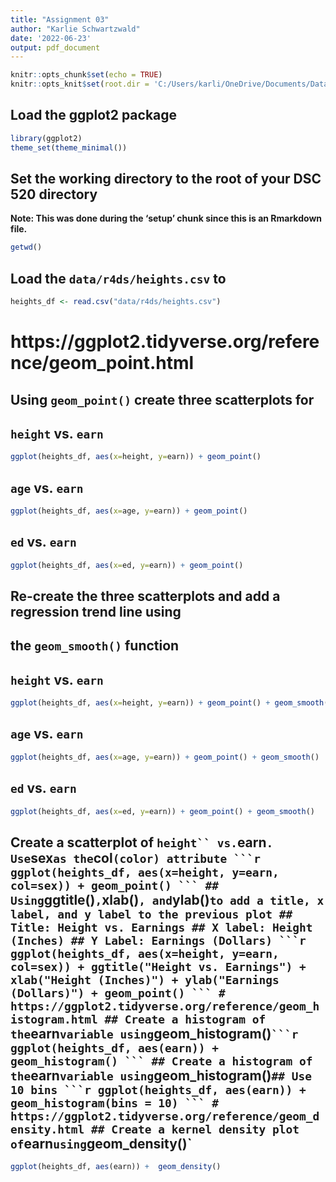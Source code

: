 ---
title: "Assignment 03"
author: "Karlie Schwartzwald"
date: '2022-06-23'
output: pdf_document
---

```{r setup, include=FALSE}
knitr::opts_chunk$set(echo = TRUE)
knitr::opts_knit$set(root.dir = 'C:/Users/karli/OneDrive/Documents/Data Science/DSC520_Stats_for_DS/DSC520/dsc520')
```
## Load the ggplot2 package
```{r load}
library(ggplot2)
theme_set(theme_minimal())
```
## Set the working directory to the root of your DSC 520 directory
**Note: This was done during the 'setup' chunk since this is an Rmarkdown file.**
```{r}
getwd()
```
## Load the `data/r4ds/heights.csv` to
```{r}
heights_df <- read.csv("data/r4ds/heights.csv")
```
# https://ggplot2.tidyverse.org/reference/geom_point.html
## Using `geom_point()` create three scatterplots for
## `height` vs. `earn`
```{r}
ggplot(heights_df, aes(x=height, y=earn)) + geom_point()
```
## `age` vs. `earn`
```{r}
ggplot(heights_df, aes(x=age, y=earn)) + geom_point()
```
## `ed` vs. `earn`
```{r}
ggplot(heights_df, aes(x=ed, y=earn)) + geom_point()
```
## Re-create the three scatterplots and add a regression trend line using
## the `geom_smooth()` function
## `height` vs. `earn`
```{r}
ggplot(heights_df, aes(x=height, y=earn)) + geom_point() + geom_smooth()
```
## `age` vs. `earn`
```{r}
ggplot(heights_df, aes(x=age, y=earn)) + geom_point() + geom_smooth()
```
## `ed` vs. `earn`
```{r}
ggplot(heights_df, aes(x=ed, y=earn)) + geom_point() + geom_smooth()
```
## Create a scatterplot of `height`` vs. `earn`.  Use `sex` as the `col` (color) attribute
```{r}
ggplot(heights_df, aes(x=height, y=earn, col=sex)) + geom_point()
```
## Using `ggtitle()`, `xlab()`, and `ylab()` to add a title, x label, and y label to the previous plot
## Title: Height vs. Earnings
## X label: Height (Inches)
## Y Label: Earnings (Dollars)
```{r}
ggplot(heights_df, aes(x=height, y=earn, col=sex)) + ggtitle("Height vs. Earnings") + xlab("Height (Inches)") + ylab("Earnings (Dollars)") + geom_point()
```
# https://ggplot2.tidyverse.org/reference/geom_histogram.html
## Create a histogram of the `earn` variable using `geom_histogram()`
```{r}
ggplot(heights_df, aes(earn)) + geom_histogram()
```
## Create a histogram of the `earn` variable using `geom_histogram()`
## Use 10 bins
```{r}
ggplot(heights_df, aes(earn)) + geom_histogram(bins = 10)
```
# https://ggplot2.tidyverse.org/reference/geom_density.html
## Create a kernel density plot of `earn` using `geom_density()`
```{r}
ggplot(heights_df, aes(earn)) +  geom_density()
```